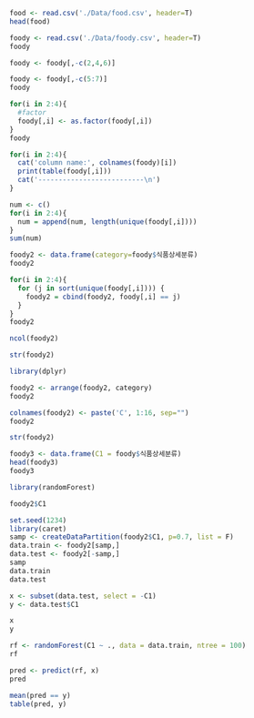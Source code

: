 ```r
food <- read.csv('./Data/food.csv', header=T)
head(food)
```

```r
foody <- read.csv('./Data/foody.csv', header=T)
foody
```

```r
foody <- foody[,-c(2,4,6)]
```

```r
foody <- foody[,-c(5:7)]
foody
```

```r
for(i in 2:4){
  #factor
  foody[,i] <- as.factor(foody[,i])
}
foody
```

```r
for(i in 2:4){
  cat('column name:', colnames(foody)[i])
  print(table(foody[,i]))
  cat('--------------------------\n')
}
```

```r
num <- c()
for(i in 2:4){
  num = append(num, length(unique(foody[,i])))
}
sum(num)
```

```r
foody2 <- data.frame(category=foody$식품상세분류)
foody2
```

```r
for(i in 2:4){
  for (j in sort(unique(foody[,i]))) {
    foody2 = cbind(foody2, foody[,i] == j)
  }
}
foody2
```

```r
ncol(foody2)
```

```r
str(foody2)
```

```r
library(dplyr)
```

```r
foody2 <- arrange(foody2, category)
foody2
```

```r
colnames(foody2) <- paste('C', 1:16, sep="")
foody2
```

```r
str(foody2)
```

```r
foody3 <- data.frame(C1 = foody$식품상세분류)
head(foody3)
foody3
```

```r
library(randomForest)
```

```r
foody2$C1
```

```r
set.seed(1234)
library(caret)
samp <- createDataPartition(foody2$C1, p=0.7, list = F)
data.train <- foody2[samp,]
data.test <- foody2[-samp,]
samp
data.train
data.test
```

```r
x <- subset(data.test, select = -C1)
y <- data.test$C1
```

```r
x
y
```

```r
rf <- randomForest(C1 ~ ., data = data.train, ntree = 100)
rf
```

```r
pred <- predict(rf, x)
pred
```

```r
mean(pred == y)
table(pred, y)
```
